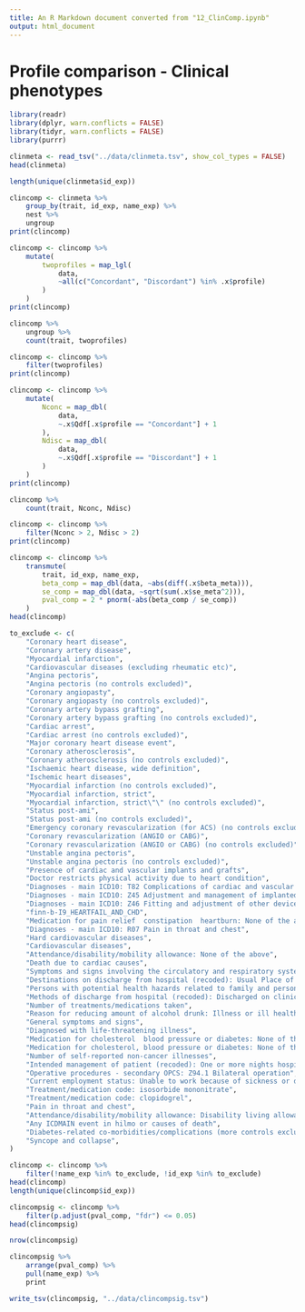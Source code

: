 ```yaml
---
title: An R Markdown document converted from "12_ClinComp.ipynb"
output: html_document
---
```


# Profile comparison - Clinical phenotypes

```r
library(readr)
library(dplyr, warn.conflicts = FALSE)
library(tidyr, warn.conflicts = FALSE)
library(purrr)
```

```r
clinmeta <- read_tsv("../data/clinmeta.tsv", show_col_types = FALSE)
head(clinmeta)
```

```r
length(unique(clinmeta$id_exp))
```

```r
clincomp <- clinmeta %>%
    group_by(trait, id_exp, name_exp) %>%
    nest %>%
    ungroup
print(clincomp)
```

```r
clincomp <- clincomp %>%
    mutate(
        twoprofiles = map_lgl(
            data,
            ~all(c("Concordant", "Discordant") %in% .x$profile)
        )
    )
print(clincomp)
```

```r
clincomp %>%
    ungroup %>%
    count(trait, twoprofiles)
```

```r
clincomp <- clincomp %>%
    filter(twoprofiles)
print(clincomp)
```

```r
clincomp <- clincomp %>%
    mutate(
        Nconc = map_dbl(
            data,
            ~.x$Qdf[.x$profile == "Concordant"] + 1
        ),
        Ndisc = map_dbl(
            data,
            ~.x$Qdf[.x$profile == "Discordant"] + 1
        )
    )
print(clincomp)
```

```r
clincomp %>%
    count(trait, Nconc, Ndisc)
```

```r
clincomp <- clincomp %>%
    filter(Nconc > 2, Ndisc > 2)
print(clincomp)
```

```r
clincomp <- clincomp %>%
    transmute(
        trait, id_exp, name_exp,
        beta_comp = map_dbl(data, ~abs(diff(.x$beta_meta))),
        se_comp = map_dbl(data, ~sqrt(sum(.x$se_meta^2))),
        pval_comp = 2 * pnorm(-abs(beta_comp / se_comp))
    )
head(clincomp)
```

```r
to_exclude <- c(
    "Coronary heart disease",
    "Coronary artery disease",
    "Myocardial infarction",
    "Cardiovascular diseases (excluding rheumatic etc)",
    "Angina pectoris",
    "Angina pectoris (no controls excluded)",
    "Coronary angiopasty",
    "Coronary angiopasty (no controls excluded)",
    "Coronary artery bypass grafting",
    "Coronary artery bypass grafting (no controls excluded)",
    "Cardiac arrest",
    "Cardiac arrest (no controls excluded)",
    "Major coronary heart disease event",
    "Coronary atherosclerosis",
    "Coronary atherosclerosis (no controls excluded)",
    "Ischaemic heart disease, wide definition",
    "Ischemic heart diseases",
    "Myocardial infarction (no controls excluded)",
    "Myocardial infarction, strict",
    "Myocardial infarction, strict\"\" (no controls excluded)",
    "Status post-ami",
    "Status post-ami (no controls excluded)",
    "Emergency coronary revascularization (for ACS) (no controls excluded)",
    "Coronary revascularization (ANGIO or CABG)",
    "Coronary revascularization (ANGIO or CABG) (no controls excluded)",
    "Unstable angina pectoris",
    "Unstable angina pectoris (no controls excluded)",
    "Presence of cardiac and vascular implants and grafts",
    "Doctor restricts physical activity due to heart condition",
    "Diagnoses - main ICD10: T82 Complications of cardiac and vascular prosthetic devices, implants and grafts",
    "Diagnoses - main ICD10: Z45 Adjustment and management of implanted device",
    "Diagnoses - main ICD10: Z46 Fitting and adjustment of other devices",
    "finn-b-I9_HEARTFAIL_AND_CHD",
    "Medication for pain relief  constipation  heartburn: None of the above",
    "Diagnoses - main ICD10: R07 Pain in throat and chest",
    "Hard cardiovascular diseases",
    "Cardiovascular diseases",
    "Attendance/disability/mobility allowance: None of the above",
    "Death due to cardiac causes",
    "Symptoms and signs involving the circulatory and respiratory systems",
    "Destinations on discharge from hospital (recoded): Usual Place of residence",
    "Persons with potential health hazards related to family and personal history and certain conditions influencing health status",
    "Methods of discharge from hospital (recoded): Discharged on clinical advice/consent",
    "Number of treatments/medications taken",
    "Reason for reducing amount of alcohol drunk: Illness or ill health",
    "General symptoms and signs",
    "Diagnosed with life-threatening illness",
    "Medication for cholesterol  blood pressure or diabetes: None of the above",
    "Medication for cholesterol, blood pressure or diabetes: None of the above",
    "Number of self-reported non-cancer illnesses",
    "Intended management of patient (recoded): One or more nights hospital stay",
    "Operative procedures - secondary OPCS: Z94.1 Bilateral operation",
    "Current employment status: Unable to work because of sickness or disability",
    "Treatment/medication code: isosorbide mononitrate",
    "Treatment/medication code: clopidogrel",
    "Pain in throat and chest",
    "Attendance/disability/mobility allowance: Disability living allowance",
    "Any ICDMAIN event in hilmo or causes of death",
    "Diabetes-related co-morbidities/complications (more controls excluded)",
    "Syncope and collapse",
)
```

```r
clincomp <- clincomp %>%
    filter(!name_exp %in% to_exclude, !id_exp %in% to_exclude)
head(clincomp)
length(unique(clincomp$id_exp))
```

```r
clincompsig <- clincomp %>%
    filter(p.adjust(pval_comp, "fdr") <= 0.05)
head(clincompsig)
```

```r
nrow(clincompsig)
```

```r
clincompsig %>%
    arrange(pval_comp) %>%
    pull(name_exp) %>%
    print
```

```r
write_tsv(clincompsig, "../data/clincompsig.tsv")
```

